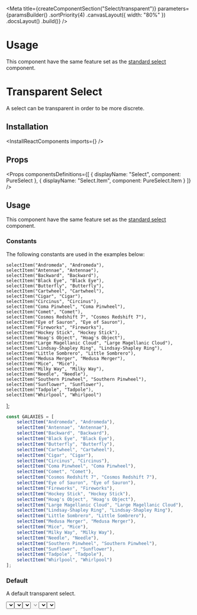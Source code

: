 
<Meta
    title={createComponentSection("Select/transparent")}
    parameters={paramsBuilder()
        .sortPriority(4)
        .canvasLayout({ width: "80%" })
        .docsLayout(<ReactComponentsLayout semanticPath="/modules/dropdown" />)
        .build()}
/>

# Usage

<WarningMessage>
    This component have the same feature set as the <a href="?path=/docs/components-select-standard--default-story">standard select</a> component.
</WarningMessage>

# Transparent Select

A select can be transparent in order to be more discrete.

## Installation

<InstallReactComponents imports={<Imports />} />

## Props

<HocWarning componentName="Dropdown" semanticPath="/modules/dropdown" />

<Props
    componentsDefinitions={[
        { displayName: "Select", component: PureSelect },
        { displayName: "Select.Item", component: PureSelect.Item }
    ]}
/>

## Usage

<WarningMessage>
    This component have the same feature set as the <a href="?path=/docs/components-select-standard--default-story">standard select</a> component.
</WarningMessage>

### Constants

The following constants are used in the examples below:

    selectItem("Andromeda", "Andromeda"),
    selectItem("Antennae", "Antennae"),
    selectItem("Backward", "Backward"),
    selectItem("Black Eye", "Black Eye"),
    selectItem("Butterfly", "Butterfly"),
    selectItem("Cartwheel", "Cartwheel"),
    selectItem("Cigar", "Cigar"),
    selectItem("Circinus", "Circinus"),
    selectItem("Coma Pinwheel", "Coma Pinwheel"),
    selectItem("Comet", "Comet"),
    selectItem("Cosmos Redshift 7", "Cosmos Redshift 7"),
    selectItem("Eye of Sauron", "Eye of Sauron"),
    selectItem("Fireworks", "Fireworks"),
    selectItem("Hockey Stick", "Hockey Stick"),
    selectItem("Hoag's Object", "Hoag's Object"),
    selectItem("Large Magellanic Cloud", "Large Magellanic Cloud"),
    selectItem("Lindsay-Shapley Ring", "Lindsay-Shapley Ring"),
    selectItem("Little Sombrero", "Little Sombrero"),
    selectItem("Medusa Merger", "Medusa Merger"),
    selectItem("Mice", "Mice"),
    selectItem("Milky Way", "Milky Way"),
    selectItem("Needle", "Needle"),
    selectItem("Southern Pinwheel", "Southern Pinwheel"),
    selectItem("Sunflower", "Sunflower"),
    selectItem("Tadpole", "Tadpole"),
    selectItem("Whirlpool", "Whirlpool")
];

```javascript dark
const GALAXIES = [
    selectItem("Andromeda", "Andromeda"),
    selectItem("Antennae", "Antennae"),
    selectItem("Backward", "Backward"),
    selectItem("Black Eye", "Black Eye"),
    selectItem("Butterfly", "Butterfly"),
    selectItem("Cartwheel", "Cartwheel"),
    selectItem("Cigar", "Cigar"),
    selectItem("Circinus", "Circinus"),
    selectItem("Coma Pinwheel", "Coma Pinwheel"),
    selectItem("Comet", "Comet"),
    selectItem("Cosmos Redshift 7", "Cosmos Redshift 7"),
    selectItem("Eye of Sauron", "Eye of Sauron"),
    selectItem("Fireworks", "Fireworks"),
    selectItem("Hockey Stick", "Hockey Stick"),
    selectItem("Hoag's Object", "Hoag's Object"),
    selectItem("Large Magellanic Cloud", "Large Magellanic Cloud"),
    selectItem("Lindsay-Shapley Ring", "Lindsay-Shapley Ring"),
    selectItem("Little Sombrero", "Little Sombrero"),
    selectItem("Medusa Merger", "Medusa Merger"),
    selectItem("Mice", "Mice"),
    selectItem("Milky Way", "Milky Way"),
    selectItem("Needle", "Needle"),
    selectItem("Southern Pinwheel", "Southern Pinwheel"),
    selectItem("Sunflower", "Sunflower"),
    selectItem("Tadpole", "Tadpole"),
    selectItem("Whirlpool", "Whirlpool")
];
```

### Default

A default transparent select.

<Preview>
    <Story name="default">
        <Select
            transparent
            placeholder="Select a galaxy"
            options={GALAXIES}
        />
    </Story>
</Preview>

### Selected values

A transparent select can have initial values. Dont forget to specify values has an array_.

<Preview>
    <Story name="selected values">
        <Select
            transparent
            placeholder="Select a galaxy"
            defaultValue={["Comet"]}
            options={GALAXIES}
        />
    </Story>
</Preview>

### Icon

A transparent select can display an [icon](?path=/docs/materials-icons--page) before it's content. Specify the icon to use with a [shorthand value](?path=/docs/getting-started-shorthand-props--page).

<Preview>
    <Story name="icon">
        <Select
            placeholder="Select a galaxy"
            transparent
            icon={<MagnifierIcon />}
            options={GALAXIES}
        />
    </Story>
</Preview>

### Disabled

A transparent select can be disabled.

<Preview>
    <Story name="disabled">
        <Select
            placeholder="Select a galaxy"
            transparent
            disabled
            options={GALAXIES}
        />
    </Story>
</Preview>

### Fluid

A transparent select can take all the space available.

<Preview>
    <Story name="fluid">
        <Select
            placeholder="Select a galaxy"
            transparent
            fluid
            options={GALAXIES}
        />
    </Story>
</Preview>

### Loading

A transparent select can show that it is currently loading data.

<Preview>
    <Story name="loading">
        <Select
            placeholder="Select a galaxy"
            transparent
            loading
            options={GALAXIES}
        />
    </Story>
</Preview>


<Story
    name="autofocus"
    parameters={paramsBuilder()
        .excludeFromDocs()
        .build()}
>
    <div className="flex items-space-between">
        <Select autofocus multiple placeholder="Select a galaxy" options={GALAXIES} />
        <Select autofocus multiple disabled placeholder="Select a galaxy" options={GALAXIES} />
    </div>
</Story>

<Story
    name="autofocus delay"
    parameters={paramsBuilder()
        .excludeFromDocs()
        .build()}
>
    <div className="flex items-space-between">
        <Select autofocus autofocusDelay={500} multiple placeholder="Select a galaxy" options={GALAXIES} />
        <Select autofocus disabled autofocusDelay={500} multiple placeholder="Select a galaxy" options={GALAXIES} />
    </div>
</Story>

<Story
    name="ref"
    parameters={paramsBuilder()
        .excludeFromDocs()
        .build()}
>
    <RefLogger component={<Select multiple options={GALAXIES} />} />
</Story>
